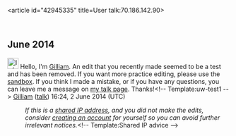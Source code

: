 <article id="42945335" title=User talk:70.186.142.90>
	<talkpage id="42945335" title="User talk:70.186.142.90">
== June 2014 ==
[[File:Information.svg|25px|alt=Information icon]] Hello, I'm [[User:Gilliam|Gilliam]]. An edit that you recently made  seemed to be a test and has been removed. If you want more practice editing, please use the [[Wikipedia:Sandbox|sandbox]]. If you think I made a mistake, or if you have any questions, you can leave me a message on [[User_talk:Gilliam|my talk page]]. Thanks!&lt;!-- Template:uw-test1 --&gt; [[User:Gilliam|Gilliam]] ([[User talk:Gilliam|talk]]) 16:24, 2 June 2014 (UTC)
:''If this is a [[Network address translation|shared IP address]], and you did not make the edits, consider [[Wikipedia:Why create an account?|creating an account]] for yourself so you can avoid further irrelevant notices.''&lt;!-- Template:Shared IP advice --&gt;
	</talkpage>
</article>